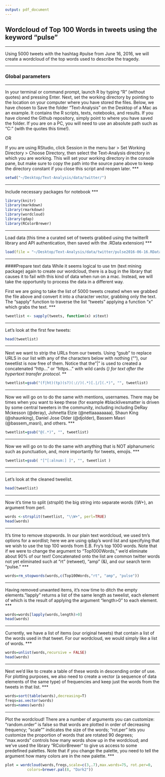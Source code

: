 ```yaml
---
output: pdf_document
---
```

## Wordcloud of Top 100 Words in tweets using the keyword "pulse"
***
Using 5000 tweets with the hashtag #pulse from June 16, 2016, we will create a wordcloud of the top words used to describe the tragedy.

***

### Global parameters 
***
In your terminal or command prompt, launch R by typing "R" (without quotes) and pressing Enter. Next, set the working directory by pointing to the location on your computer where you have stored the files. Below, we have chosen to Save the folder "Text-Analysis" on the Desktop of a Mac as an example. It contains the R scripts, texts, notebooks, and results. If you have cloned the Github repository, simply point to where you have saved the folder. If you are on a PC, you will need to use an absolute path such as "C:\Users\XXX" (with the quotes this time!).

OR

If you are using RStudio, click Session in the menu bar > Set Working Directory > Choose Directory, then select the Text-Analysis directory in which you are working. This will set your working directory in the console pane, but make sure to copy the path into the source pane above to keep the directory constant if you close this script and reopen later.
***
```r
setwd("~/Desktop/Text-Analysis/data/twitter/")
```

***
Include necessary packages for notebook
***
```r
library(knitr)
library(markdown)
library(rmarkdown)
library(wordcloud)
library(qdap)
library(RColorBrewer)
```

***
Load data (this time a curated set of tweets grabbed using the twitterR library and API authentication, then saved with the .RData extension)
***
```r
load(file = "~/Desktop/Text-Analysis/data/twitter/pulse2016-06-16.RData")
```

***   
####Prepare text data
While it seems logical to use tm (text mining package) again to create our wordcloud, there is a bug in the library that causes it to fail with this kind of data when run on a mac. Instead, we will take the opportunity to process the data in a different way.

First we are going to take the list of 5000 tweets created when we grabbed the file above and convert it into a character vector, grabbing only the text. The "sapply" function to traverse the list "tweets" applying a function "x" which grabs the text. 
***
```r
tweetlist <- sapply(tweets, function(x) x$text)
```
***
Let's look at the first few tweets:
```r
head(tweetlist)
```
***
Next we want to strip the URLs from our tweets. Using "gsub" to replace URLS in our list with any of the characters below with nothing (""), our tweetlist is now free of them. Notice that the "|" is used to created a concatenated "http..." or "https..." with wild cards (*) for text after the hypertext transfer protocol.
***
```r
tweetlist=gsub("(f|ht)(tp)(s?)(://)(.*)[.|/](.*)", "", tweetlist)
```

***
Now we will go on to do the same with mentions, usernames. There may be times when you want to keep these (for example #blacklivesmatter is driven by some central tweeters in the community, including including DeRay Mckesson (@deray), Johnetta Elzie (@nettaaaaaaaa), Shaun King (@shaunking), Daniel Jose Older (@djolder), Bassem Masri (@bassem_masri), and others.
***
```r
tweetlist=gsub("@(.*)", "", tweetlist)
```

***
Now we will go on to do the same with anything that is NOT alphanumeric such as punctuation, and, more importantly for tweets, emojis.
***
```r
tweetlist=gsub( "[^[:alnum:] ]", "", tweetlist )
```
***

***
Let's look at the cleaned tweelist.
````r
head(tweetlist)
````
***
Now it's time to split (_strsplit_) the big string into separate words (\\W+), an argument from perl.
```r
words <-strsplit(tweetlist, "\\W+", perl=TRUE)
head(words)
```

***
It's time to remove stopwords. In our plain text wordcloud, we used tm's options for a wordlist; here we are using qdap's word list and specifying that we wish to use the top 100 words from E.B. Fry's top 1000 words. Note that if we were to change the argument to "Top1000Words," we'd eliminate about 90% of our text! Concatenated onto the list are common twitter words not yet eliminated such at "rt" (retweet), "amp" (&), and our search term "pulse."
***
```r
words=rm_stopwords(words,c(Top100Words,"rt", "amp", "pulse"))
```

***
Having removed unwanted items, it's now time to ditch the empty elements."lapply" returns a list of the same length as tweelist, each element of which is the result of applying the argument "length>0" to each element.
***
```r
words=words[lapply(words,length)>0]
head(words)
```

***
Currently, we have a list of items (our original tweets) that contain a list of the words used in that tweet. For our wordcloud, we would simply like a list of words.
***
```r
words=unlist(words,recursive = FALSE)
head(words)
```

***
Next we'd like to create a table of these words in descending order of use. For plotting purposes, we also need to create a vector (a sequence of data elements of the same type) of frequencies and keep just the words from the tweets in that list.
***
```r
words=sort(table(words),decreasing=T)
freqs=as.vector(words)
words=names(words)
```

***
Plot the wordcloud! There are a number of arguments you can customize: "random.order" is false so that words are plotted in order of decreasing frequency; "scale"" indicates the size of the words; "rot.per" lets you customize the proportion of words that are rotated 90 degrees; "max.words" controls how many words show up in the wordcloud; and we've used the library "RColorBrewer" to give us access to some predefined palettes. Note that if you change the palette, you need to tell the argument how many colors are in the new palette. 
***
```r
plot = wordcloud(words,freqs,scale=c(3,.7),max.words=75, rot.per=0, 
          colors=brewer.pal(8, "Dark2"))
```


